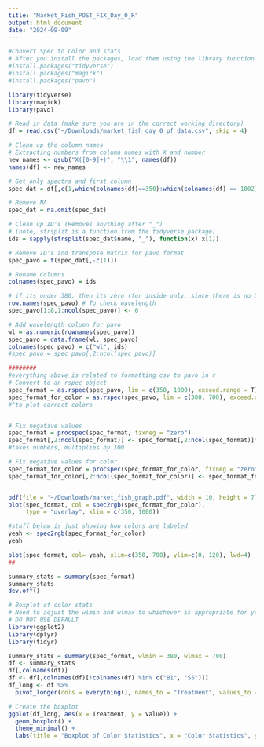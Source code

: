 ```yaml
---
title: "Market_Fish_POST_FIX_Day_0_R"
output: html_document
date: "2024-09-09"
---
```


```r
#Convert Spec to Color and stats
# After you install the packages, load them using the library function
#install.packages("tidyverse")
#install.packages("magick")
#install.packages("pavo")

library(tidyverse)
library(magick)
library(pavo)

# Read in data (make sure you are in the correct working directory)
df = read.csv("~/Downloads/market_fish_day_0_pf_data.csv", skip = 4)
```

```r
# Clean up the column names
# Extracting numbers from column names with X and number
new_names <- gsub("X([0-9]+)", "\\1", names(df))  
names(df) <- new_names

# Get only spectra and first column
spec_dat = df[,c(1,which(colnames(df)==350):which(colnames(df) == 1002))]

# Remove NA
spec_dat = na.omit(spec_dat)

# Clean up ID's (Removes anything after "_")
# (note, strsplit is a function from the tidyverse package)
ids = sapply(strsplit(spec_dat$name, "_"), function(x) x[1])

# Remove ID's and transpose matrix for pavo format 
spec_pavo = t(spec_dat[,-c(1)])

# Rename Columns
colnames(spec_pavo) = ids

# if its under 380, then its zero (for inside only, since there is no UV)
row.names(spec_pavo) # To check wavelength
spec_pavo[1:8,1:ncol(spec_pavo)] <- 0

# Add wavelength column for pavo
wl = as.numeric(rownames(spec_pavo))
spec_pavo = data.frame(wl, spec_pavo)
colnames(spec_pavo) = c("wl", ids)
#spec_pavo = spec_pavo[,2:ncol(spec_pavo)]
```


```r
########
#everything above is related to formatting csv to pavo in r 
# Convert to an rspec object
spec_format = as.rspec(spec_pavo, lim = c(350, 1000), exceed.range = T)
spec_format_for_color = as.rspec(spec_pavo, lim = c(300, 700), exceed.range = T)
#^to plot correct colors


# Fix negative values
spec_format = procspec(spec_format, fixneg = "zero")
spec_format[,2:ncol(spec_format)] <- spec_format[,2:ncol(spec_format)]*100
#takes numbers, multiplies by 100

# Fix negative values for color
spec_format_for_color = procspec(spec_format_for_color, fixneg = "zero")
spec_format_for_color[,2:ncol(spec_format_for_color)] <- spec_format_for_color[,2:ncol(spec_format_for_color)]*100


pdf(file = "~/Downloads/market_fish_graph.pdf", width = 10, height = 7)
plot(spec_format, col = spec2rgb(spec_format_for_color), 
     type = "overlay", xlim = c(350, 1000))

#stuff below is just showing how colors are labeled
yeah <- spec2rgb(spec_format_for_color)
yeah

plot(spec_format, col= yeah, xlim=c(350, 700), ylim=c(0, 120), lwd=4)
##

summary_stats = summary(spec_format)
summary_stats
dev.off()
```


```r
# Boxplot of color stats
# Need to adjust the wlmin and wlmax to whichever is appropriate for you system
# DO NOT USE DEFAULT
library(ggplot2)
library(dplyr)
library(tidyr)

summary_stats = summary(spec_format, wlmin = 380, wlmax = 700)
df <- summary_stats
df[,colnames(df)]
df <- df[,colnames(df)[!colnames(df) %in% c("B1", "S5")]]
df_long <- df %>%
  pivot_longer(cols = everything(), names_to = "Treatment", values_to = "Value")

# Create the boxplot
ggplot(df_long, aes(x = Treatment, y = Value)) +
  geom_boxplot() +
  theme_minimal() +
  labs(title = "Boxplot of Color Statistics", x = "Color Statistics", y = "Value") #+ scale_y_log10() 


```
